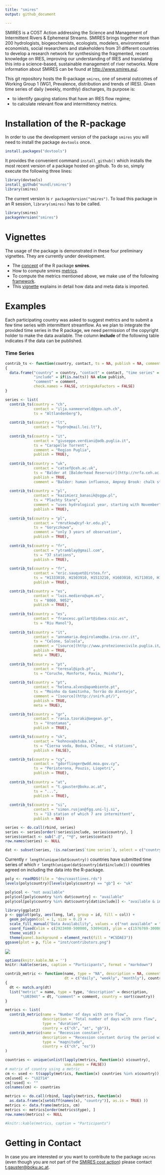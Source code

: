 ```yaml
---
title: "smires"
output: github_document

---
```


SMIRES is a COST Action addressing the Science and Management of Intermittent Rivers & Ephemeral Streams. SMIRES brings together more than 200 hydrologists, biogeochemists, ecologists, modelers, environmental economists, social researchers and stakeholders from 31 different countries to develop a research network for synthesising the fragmented, recent knowledge on IRES, improving our understanding of IRES and translating this into a science-based, sustainable management of river networks. More information about SMIRES can be found at <http://www.smires.eu/>. 

This git repository hosts the R-package `smires`, one of several outcomes of Working Group 1 (WG1, Prevalence, distribution and trends of IRES). Given time series of daily (weekly, monthly) discharges, its purpose is:


* to identify gauging stations that have an IRES flow regime;
* to calculate relevant flow and intermittency metrics.

# Installation of the R-package

In order to use the development version of the package `smires`  you will need to install the package `devtools` once. 

``` r
install.packages("devtools")
```


It provides the convenient command `install_github()` which installs the most recent version of a package hosted on github. To do so, simply execute the following three lines:
``` r
library(devtools)
install_github("mundl/smires")
library(smires)
```

The current version is ``r packageVersion("smires")``. To load this package in an R session, `library(smires)` has to be called. 
``` r
library(smires)
packageVersion("smires")
```

# Vignettes

The usage of the package is demonstrated in these four preliminary vignettes. They are currently under development.
 
 * The [concept](https://homepage.boku.ac.at/h0540352/smires/concept.html) of the R package **smires**.
 * How to compute smires [metrics](https://homepage.boku.ac.at/h0540352/smires/metrics.html).
 * To compute the metrics mentioned above, we make use of the following [framework](https://homepage.boku.ac.at/h0540352/smires/framework.html).
 * This [vignette](https://homepage.boku.ac.at/h0540352/import/metrics.html) explains in detail how data and meta data is imported. 


# Examples

Each participating country was asked to suggest metrics and to submit a few time series with intermittent streamflow. As we plan to integrate the provided time series in the R package, we need permission of the copyright holder to make the data available. The column **include** of the following table indicates if the data can be published. 


### Time Series 

```r

contrib_ts <- function(country, contact, ts = NA, publish = NA, comment = NA, meta = FALSE)
{
  data.frame("country" = country, "contact" = contact, "time series" = ts,
             "include" = if(is.na(ts)) NA else publish,
             "comment" = comment,
             check.names = FALSE, stringsAsFactors = FALSE)
}

series <- list(
  contrib_ts(country = "ch",
             contact = "ilja.vanmeerveld@geo.uzh.ch",
             ts = "Altlandenberg"),
  
  contrib_ts(country = "lt",
             contact = "hydro@mail.lei.lt"),
  
  contrib_ts(country = "it",
             contact = "giuseppe.verdiani@adb.puglia.it",
             ts = "Carapelle Torrent",
             comment = "Region Puglia",
             publish = TRUE),
  
  contrib_ts(country = "uk",
             contact = "catsef@ceh.ac.uk",
             ts = "Balder at [Balderhead Reservoir](http://nrfa.ceh.ac.uk/data/station/info/25022), Ampney Brook at [Ampney St Peter](http://nrfa.ceh.ac.uk/data/station/info/39099)",
             publish = TRUE,
             comment = "Balder: human influence, Ampney Brook: chalk stream that dries naturally"), 
  
  contrib_ts(country = "pl",
             contact = "kazimierz_banasik@sggw.pl",
             ts = "Plachty Stare",
             comment = "uses hydrological year, starting with November", 
             publish = TRUE),  
  
  contrib_ts(country = "pl",
             contact = "rmrutkow@cyf-kr.edu.pl",
             ts = "Goryczkowa",
             comment = "only 3 years of observation",
             publish = TRUE),
  
  contrib_ts(country = "fr", 
             contact = "ytramblay@gmail.com",
             ts = "37 stations",
             publish = TRUE),  
  
  contrib_ts(country = "fr", 
             contact = "eric.sauquet@irstea.fr",
             ts = "H1333010, H1503910, H1513210, H1603010, H1713010, H1932020",
             publish = TRUE),

  contrib_ts(country = "es", 
             contact = "luis.mediero@upm.es",
             ts = "8060, 9052",
             publish = TRUE),
  
  contrib_ts(country = "es", 
             contact = "francesc.gallart@idaea.csic.es",
             ts = "Riu Manol"),
  
  contrib_ts(country = "it", 
             contact = "annamaria.degirolamo@ba.irsa.cnr.it",
             ts = "Celone, Salsola", 
             comment = "[source](http://www.protezionecivile.puglia.it/centro-funzionale/analisielaborazione-dati/annali-idrologici-parte-ii)",
             publish = TRUE,
             meta = TRUE),
  
  contrib_ts(country = "pt", 
             contact = "teresal@ipcb.pt",
             ts = "Coruche, Monforte, Pavia, Moinho"),  
  
  contrib_ts(country = "pt", 
             contact = "helena.alves@apambiente.pt",
             ts = "Moinho da Gamitinha, Torrão do Alentejo",
             comment = "[source](http://snirh.pt/)", 
             publish = TRUE, 
             meta = TRUE),

  contrib_ts(country = "gr", 
             contact = "rania.tzoraki@aegean.gr",
             ts = "Vrontamas",
             publish = TRUE),

  contrib_ts(country = "sk", 
             contact = "kohnova@stuba.sk",
             ts = "Čierna voda, Bodva, Chlmec, +4 stations",
             publish = FALSE),

  contrib_ts(country = "cy", 
             contact = "gdorflinger@wdd.moa.gov.cy",
             ts = "Peristerona, Pouzis, Liopetri",
             publish = TRUE),
  
  contrib_ts(country = "at", 
             contact = "t.gauster@boku.ac.at",
             ts = "...",
             publish = TRUE),
  
  contrib_ts(country = "si", 
             contact = "simon.rusjan@fgg.uni-lj.si",
             ts = "13 station of which 7 are intermittent",
             publish = NA))

series <- do.call(rbind, series)
series <- series[order(!series$include, series$country), ]
series$contact <- sub(".@", "*@", series$contact)
row.names(series) <- NULL

dat <- subset(series, !is.na(series$`time series`), select = c("country", "include"))
```

Currently ``r length(unique(dat$country))`` countries have submitted time series of which  ``r length(unique(dat$country[dat$include]))`` countries agreed on including the data into the R-package.

```r
poly <- readRDS(file = "dev/coastlines.rds")
levels(poly$country)[levels(poly$country) == "gb"] <- "uk"

poly$col <- "not available"
poly$col[poly$country %in% dat$country] <- "available"
poly$col[poly$country %in% dat$country[dat$include]] <- "available & included"

library(ggplot2)
p <- ggplot(poly, aes(long, lat, group = id, fill = col)) + 
  geom_polygon(col = 1, size = 0.2) +
  scale_fill_manual("Data Availability", values = c("not available" = "white", "available" = "grey80", "available & included" = "grey60")) + 
  coord_fixed(xlim = c(2923408-500000, 5309418), ylim = c(1576769-300000, 4855870 - 700000)) + 
  theme_void() +
  theme(panel.background = element_rect(fill = "#C5DAE3"))
ggsave(plot = p, file = "inst/contributors.png")
```

![](inst/contributors.png)

```r
options(knitr.kable.NA = '')
knitr::kable(series, caption = "Participants", format = "markdown")
```

<!--### Metrics -->


```r

contrib_metric <- function(name, type = "NA", description = NA, comment = NA, 
                           dt = c("daily", "weekly", "monthly"), country)
{
  dt <- match.arg(dt)
  list("metric" = name, type = type, "description" = description,
       "\U0394t" = dt, "comment" = comment, country = sort(country))
}

metrics <- list(
  contrib_metric(name = "Number of days with zero flow",
                 description = "Total number of days with zero flow", 
                 type = "duration",
                 country = c("ch", "at", "gb")),
  contrib_metric(name = "Recession constant",
                 description = "Recession constant during the period with the lowest flow or slope of the flow duration curve", 
                 type = "magnitude",
                 country = c("ch", "es"))
)

countries <- unique(unlist(lapply(metrics, function(x) x$country), 
                           use.names = FALSE))
# matrix of country using a metric
cm <- used <- t(sapply(metrics, function(x) countries %in% x$country))
cm[used] <- "\U2714"
cm[!used] <- ""
colnames(cm) <- countries

metrics <- do.call(rbind, lapply(metrics, function(x) 
  as.data.frame(x[setdiff(names(x), "country")], as.is = TRUE) ))
metrics <- data.frame(metrics, cm)
metrics <- metrics[order(metrics$type), ]
row.names(metrics) <- NULL

#knitr::kable(metrics, caption = "Participants")
```




# Getting in Contact
In case you are interested or you want to contribute to the package `smires` (even though you are not part of the [SMIRES cost action](http://www.smires.eu/)) please contact <t.gauster@boku.ac.at>. 
